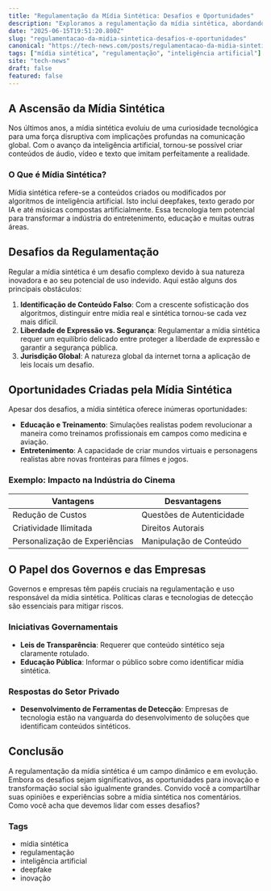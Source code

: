 ```yaml
---
title: "Regulamentação da Mídia Sintética: Desafios e Oportunidades"
description: "Exploramos a regulamentação da mídia sintética, abordando desafios, oportunidades e o impacto na sociedade moderna."
date: "2025-06-15T19:51:20.800Z"
slug: "regulamentacao-da-midia-sintetica-desafios-e-oportunidades"
canonical: "https://tech-news.com/posts/regulamentacao-da-midia-sintetica-desafios-e-oportunidades"
tags: ["mídia sintética", "regulamentação", "inteligência artificial"]
site: "tech-news"
draft: false
featured: false
---
```


## A Ascensão da Mídia Sintética

Nos últimos anos, a mídia sintética evoluiu de uma curiosidade tecnológica para uma força disruptiva com implicações profundas na comunicação global. Com o avanço da inteligência artificial, tornou-se possível criar conteúdos de áudio, vídeo e texto que imitam perfeitamente a realidade.

### O Que é Mídia Sintética?

Mídia sintética refere-se a conteúdos criados ou modificados por algoritmos de inteligência artificial. Isto inclui deepfakes, texto gerado por IA e até músicas compostas artificialmente. Essa tecnologia tem potencial para transformar a indústria do entretenimento, educação e muitas outras áreas.

## Desafios da Regulamentação

Regular a mídia sintética é um desafio complexo devido à sua natureza inovadora e ao seu potencial de uso indevido. Aqui estão alguns dos principais obstáculos:

1. **Identificação de Conteúdo Falso**: Com a crescente sofisticação dos algoritmos, distinguir entre mídia real e sintética tornou-se cada vez mais difícil.
2. **Liberdade de Expressão vs. Segurança**: Regulamentar a mídia sintética requer um equilíbrio delicado entre proteger a liberdade de expressão e garantir a segurança pública.
3. **Jurisdição Global**: A natureza global da internet torna a aplicação de leis locais um desafio.

## Oportunidades Criadas pela Mídia Sintética

Apesar dos desafios, a mídia sintética oferece inúmeras oportunidades:

- **Educação e Treinamento**: Simulações realistas podem revolucionar a maneira como treinamos profissionais em campos como medicina e aviação.
- **Entretenimento**: A capacidade de criar mundos virtuais e personagens realistas abre novas fronteiras para filmes e jogos.

### Exemplo: Impacto na Indústria do Cinema

| Vantagens            | Desvantagens         |
|----------------------|----------------------|
| Redução de Custos    | Questões de Autenticidade |
| Criatividade Ilimitada | Direitos Autorais |
| Personalização de Experiências | Manipulação de Conteúdo |

## O Papel dos Governos e das Empresas

Governos e empresas têm papéis cruciais na regulamentação e uso responsável da mídia sintética. Políticas claras e tecnologias de detecção são essenciais para mitigar riscos.

### Iniciativas Governamentais

- **Leis de Transparência**: Requerer que conteúdo sintético seja claramente rotulado.
- **Educação Pública**: Informar o público sobre como identificar mídia sintética.

### Respostas do Setor Privado

- **Desenvolvimento de Ferramentas de Detecção**: Empresas de tecnologia estão na vanguarda do desenvolvimento de soluções que identificam conteúdos sintéticos.

## Conclusão

A regulamentação da mídia sintética é um campo dinâmico e em evolução. Embora os desafios sejam significativos, as oportunidades para inovação e transformação social são igualmente grandes. Convido você a compartilhar suas opiniões e experiências sobre a mídia sintética nos comentários. Como você acha que devemos lidar com esses desafios?

### Tags

- mídia sintética
- regulamentação
- inteligência artificial
- deepfake
- inovação